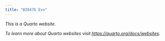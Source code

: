 ```yaml
---
title: "BIO476 Evo"
---
```


*This is a Quarto website.*

*To learn more about Quarto websites visit <https://quarto.org/docs/websites>.*
